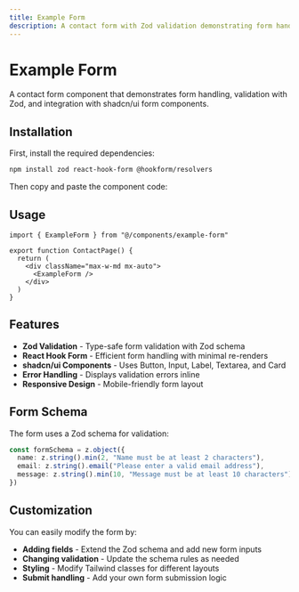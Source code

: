 ```yaml
---
title: Example Form
description: A contact form with Zod validation demonstrating form handling and validation.
---
```


# Example Form

A contact form component that demonstrates form handling, validation with Zod, and integration with shadcn/ui form components.

<ComponentPreview name="example-form" />

## Installation

First, install the required dependencies:

```bash
npm install zod react-hook-form @hookform/resolvers
```

Then copy and paste the component code:

<ComponentSource name="example-form" />

## Usage

```tsx
import { ExampleForm } from "@/components/example-form"

export function ContactPage() {
  return (
    <div className="max-w-md mx-auto">
      <ExampleForm />
    </div>
  )
}
```

## Features

- **Zod Validation** - Type-safe form validation with Zod schema
- **React Hook Form** - Efficient form handling with minimal re-renders
- **shadcn/ui Components** - Uses Button, Input, Label, Textarea, and Card
- **Error Handling** - Displays validation errors inline
- **Responsive Design** - Mobile-friendly form layout

## Form Schema

The form uses a Zod schema for validation:

```typescript
const formSchema = z.object({
  name: z.string().min(2, "Name must be at least 2 characters"),
  email: z.string().email("Please enter a valid email address"),
  message: z.string().min(10, "Message must be at least 10 characters"),
})
```

## Customization

You can easily modify the form by:

- **Adding fields** - Extend the Zod schema and add new form inputs
- **Changing validation** - Update the schema rules as needed
- **Styling** - Modify Tailwind classes for different layouts
- **Submit handling** - Add your own form submission logic